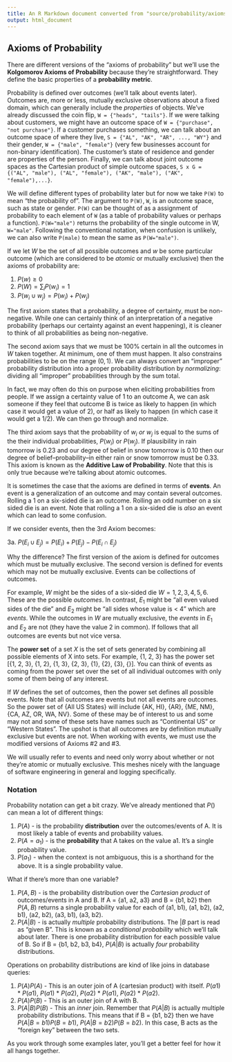 ```yaml
---
title: An R Markdown document converted from "source/probability/axioms.ipynb"
output: html_document
---
```


## Axioms of Probability

There are different versions of the "axioms of probability" but we'll use the **Kolgomorov Axioms of Probability** because they're straightforward. They define the basic properties of a **probability metric**. 

Probability is defined over outcomes (we'll talk about events later). Outcomes are, more or less, mutually exclusive observations about a fixed domain, which can generally include the *properties* of objects. We've already discussed the coin flip, `W = {"heads", "tails"}`. If we were talking about customers, we might have an outcome space of `W = {"purchase", "not purchase"}`. If a customer purchases something, we can talk about an outcome space of where they live, `S = {"AL", "AK", "AR", ..., "WY"}` and their gender, `W = {"male", "female"}` (very few businesses account for non-binary identification). The customer's state of residence and gender are properties of the person. Finally, we can talk about joint outcome spaces as the Cartesian product of simple outcome spaces, `S x G = {("AL", "male"), ("AL", "female"), ("AK", "male"), ("AK", "female"),...}`.

We will define different types of probability later but for now we take `P(W)` to mean "the probability of". The argument to `P(W)`, `W`, is an outcome space, such as state or gender. `P(W)` can be thought of as a assignment of probability to each element of `W` (as a table of probability values or perhaps a function). `P(W="male")` returns the probability of the single outcome in W, `W="male"`. Following the conventional notation, when confusion is unlikely, we can also write `P(male)` to mean the same as `P(W="male")`.

If we let $W$ be the set of all possible outcomes and $w$ be some particular outcome (which are considered to be *atomic* or mutually exclusive) then the axioms of probability are:

1. $P(w) \geq 0$
2. $P(W) = \sum_i P(w_i) = 1$
3. $P(w_i \cup w_j) = P(w_i) + P(w_j)$

The first axiom states that a probability, a degree of certainty, must be non-negative. While one can certainly think of an interpretation of a negative probability (perhaps our certainty against an event happening), it is cleaner to think of all probabilities as being non-negative.

The second axiom says that we must be 100% certain in all the outcomes in $W$ taken together. At minimum, one of them must happen. It also constrains probabilities to be on the range $(0, 1)$. We can always convert an "improper" probability distribution into a proper probability distribution by *normalizing*: dividing all "improper" probabilities through by the sum total. 

In fact, we may often do this on purpose when eliciting probabilities from people. If we assign a certainty value of 1 to an outcome A, we can ask someone if they feel that outcome B is twice as likely to happen (in which case it would get a value of 2), or half as likely to happen (in which case it would get a 1/2). We can then go through and normalize.

The third axiom says that the probability of $w_i$ *or* $w_j$ is equal to the sums of the their individual probabilities, $P(w_i)$ or $P(w_j)$. If plausibility in rain tomorrow is 0.23 and our degree of belief in snow tomorrow is 0.10 then our degree of belief--probability--in either rain or snow tomorrow must be 0.33. This axiom is known as the **Additive Law of Probability**. Note that this is only true because we're talking about atomic outcomes.

It is sometimes the case that the axioms are defined in terms of **events**. An event is a generalization of an outcome and may contain several outcomes. Rolling a 1 on a six-sided die is an outcome. Rolling an odd number on a six sided die is an event. Note that rolling a 1 on a six-sided die is *also* an event which can lead to some confusion.

If we consider events, then the 3rd Axiom becomes:

3a. $P(E_i \cup E_j) = P(E_i) + P(E_j) - P(E_i \cap E_j)$

Why the difference? The first version of the axiom is defined for outcomes which must be mutually exclusive. The second version is defined for events which may not be mutually exclusive. Events can be collections of outcomes.

For example, $W$ might be the sides of a six-sided die $W = {1, 2, 3, 4, 5, 6}$. These are the possible *outcomes*. In contrast, $E_1$ might be "all even valued sides of the die" and $E_2$ might be "all sides whose value is < 4" which are *events*. While the outcomes in $W$ are mutually exclusive, the *events* in $E_1$ and $E_2$ are not (they have the value 2 in common). If follows that all outcomes are events but not vice versa.

The **power set** of a set $X$ is the set of sets generated by combining all possible elements of X into sets. For example, {1, 2, 3} has the power set [{1, 2, 3}, {1, 2}, {1, 3}, {2, 3}, {1}, {2}, {3}, {}]. You can think of events as coming from the power set over the set of all individual outcomes with only some of them being of any interest.

If $W$ defines the set of outcomes, then the power set defines all possible events. Note that all outcomes are events but not all events are outcomes. So the power set of {All US States} will include {AK, HI}, {AR}, {ME, NM}, {CA, AZ, OR, WA, NV}. Some of these may be of interest to us and some may not and some of these sets have names such as "Continental US" or "Western States". The upshot is that all outcomes are by definition mutually exclusive but events are not. When working with events, we must use the modified versions of Axioms #2 and #3.

We will usually refer to events and need only worry about whether or not they're atomic or mutually exclusive. This meshes nicely with the language of software engineering in general and logging specifically.

### Notation

Probability notation can get a bit crazy. We've already mentioned that $P()$ can mean a lot of different things:

1. $P(A)$ - is the probability **distribution** over the outcomes/events of A. It is most likely a table of events and probability values.
2. $P(A=a_1)$ - is the **probability** that A takes on the value a1. It's a single probability value.
3. $P(a_1)$ - when the context is not ambiguous, this is a shorthand for the above. It is a single probability value.

What if there's more than one variable?

1. $P(A, B)$ - is the probability distribution over the *Cartesian product* of outcomes/events in A and B. If A = {a1, a2, a3} and B = {b1, b2} then $P(A, B)$ returns a single probability value for each of (a1, b1), (a1, b2), (a2, b1), (a2, b2), (a3, b1), (a3, b2).
2. $P(A|B)$ - is actually *multiple* probability distributions. The $|B$ part is read as "given B". This is known as a *conditional probability* which we'll talk about later. There is one probability distribution for each possible value of B. So if B = {b1, b2, b3, b4}, $P(A|B)$ is actually *four* probability distributions.

Operations on probability distributions are kind of like joins in database queries:

1. $P(A)P(A)$ - This is an outer join of A (cartesian product) with itself. $P(a1)$ * $P(a1)$, $P(a1)$ * $P(a2)$, $P(a2)$ * $P(a1)$, $P(a2)$ * $P(a2)$.
2. $P(A)P(B)$ - This is an outer join of A with B.
3. $P(A|B)P(B)$ - This an *inner* join. Remember that $P(A|B)$ is actually multiple probability distributions. This means that if B = {b1, b2} then we have $P(A|B=b1)P(B=b1)$, $P(A|B=b2)P(B=b2)$. In this case, B acts as the "foreign key" between the two sets.

As you work through some examples later, you'll get a better feel for how it all hangs together.

